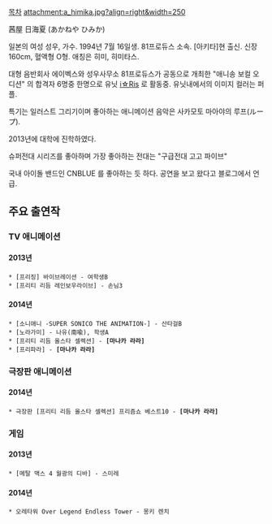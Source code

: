 [[목차]]
attachment:a_himika.jpg?align=right&width=250


茜屋 日海夏 (あかねや ひみか)


일본의 여성 성우, 가수. 1994년 7월 16일생. 81프로듀스 소속. [아키타]현 출신.
신장 160cm, 혈액형 O형. 애칭은 히미, 히미타스.

대형 음반회사 에이벡스와 성우사무소 81프로듀스가 공동으로 개최한
"애니송 보컬 오디션" 의 합격자 6명중 한명으로 유닛 [[i☆Ris]] 로 활동중.
유닛내에서의 이미지 컬러는 퍼플.

특기는 일러스트 그리기이며 좋아하는 애니메이션 음악은 사카모토 마아야의 루프(ループ).

2013년에 대학에 진학하였다.

슈퍼전대 시리즈를 좋아하며 가장 좋아하는 전대는 "구급전대 고고 파이브"

국내 아이돌 밴드인 CNBLUE 를 좋아하는 듯 하다. 공연을 보고 왔다고 블로그에서 언급.





== 주요 출연작 ==
=== TV 애니메이션 ===
==== 2013년 ====
 * [프리징] 바이브레이션 - 여학생B
 * [프리티 리듬 레인보우라이브] - 손님3

==== 2014년 ====
 * [소니애니 -SUPER SONICO THE ANIMATION-] - 산타걸B
 * [노라가미] - 나유(南喩), 학생A
 * [프리티 리듬 올스타 셀렉션] - '''[마나카 라라]'''
 * [프리파라] - '''[마나카 라라]'''

=== 극장판 애니메이션 ===
==== 2014년 ====
 * 극장판 [프리티 리듬 올스타 셀렉션] 프리즘쇼 베스트10 - '''[마나카 라라]'''

=== 게임 ===
==== 2013년 ====
 * [메탈 맥스 4 월광의 디바] - 스미레

==== 2014년 ====
 * 오레타워 Over Legend Endless Tower - 몽키 렌치


